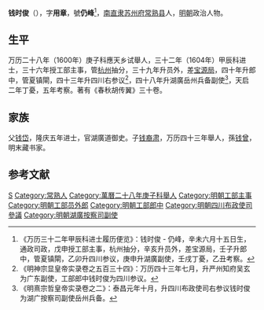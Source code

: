 '''钱时俊'''（{{bd|？||？|catIdx=}}），字'''用章'''，號'''仍峰'''<ref>《万历三十二年甲辰科进士履历便览》：钱时俊 - 仍峰，辛未六月十五日生，通政司政，戊申授工部主事，杭州抽分，辛亥升员外，差宝源局，壬子升郎中，管夏镇閘，乙卯升四川参议，庚申升湖廣副使，壬戌丁憂，乙丑考察。</ref>，[[南直隶|南直隶]][[苏州府|苏州府]][[常熟县|常熟县]]人，[[明朝|明朝]]政治人物。

== 生平 ==
万历二十八年（1600年）庚子科應天乡试舉人，三十二年（1604年）甲辰科进士，三十六年授工部主事，管[[杭州|杭州]]抽分，三十九年升员外，差[[宝源局|宝源局]]，四十年升郎中，管夏镇閘，四十三年升四川右参议<ref>《明神宗显皇帝实录卷之五百三十四》：万历四十三年七月，升严州知府吴玄为广东副使，工部郎中钱时俊为四川参议。</ref>，四十八年升湖廣岳州兵备副使<ref>《明熹宗哲皇帝实录卷之二》：泰昌元年十月，升四川布政使司右参议钱时俊为湖广按察司副使岳州兵备。</ref>，天启二年丁憂，五年考察。著有《春秋胡传翼》三十卷。

== 家族 ==
父[[钱岱|钱岱]]，隆庆五年进士，官湖廣道御史。子[[钱裔肃|钱裔肃]]，万历四十三年舉人，孫[[钱曾|钱曾]]，明末藏书家。

==参考文献==
{{reflist}}

{{萬曆三十二年甲辰科殿試金榜}}

{{Authority control}}

{{DEFAULTSORT:}}
[[Category:钱姓|S]]
[[Category:常熟人|Category:常熟人]]
[[Category:萬曆二十八年庚子科舉人|Category:萬曆二十八年庚子科舉人]]
[[Category:明朝工部主事|Category:明朝工部主事]]
[[Category:明朝工部员外郎|Category:明朝工部员外郎]]
[[Category:明朝工部郎中|Category:明朝工部郎中]]
[[Category:明朝四川布政使司參議|Category:明朝四川布政使司參議]]
[[Category:明朝湖廣按察司副使|Category:明朝湖廣按察司副使]]